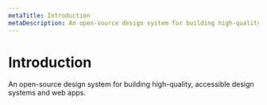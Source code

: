 ```yaml
---
metaTitle: Introduction
metaDescription: An open-source design system for building high-quality, accessible design systems and web apps.
---
```


# Introduction

<Description>
  An open-source design system for building high-quality, accessible design
  systems and web apps.
</Description>
